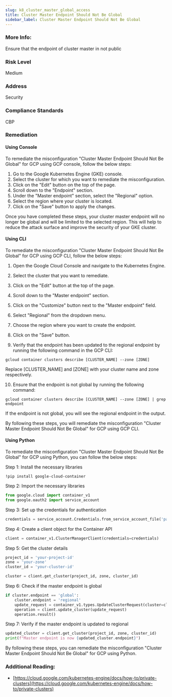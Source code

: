```yaml
---
slug: k8_cluster_master_global_access
title: Cluster Master Endpoint Should Not Be Global
sidebar_label: Cluster Master Endpoint Should Not Be Global
---
```


### More Info:

Ensure that the endpoint of cluster master in not public

### Risk Level

Medium

### Address

Security

### Compliance Standards

CBP

### Remediation

#### Using Console

To remediate the misconfiguration "Cluster Master Endpoint Should Not Be Global" for GCP using GCP console, follow the below steps:

1. Go to the Google Kubernetes Engine (GKE) console.
2. Select the cluster for which you want to remediate the misconfiguration.
3. Click on the "Edit" button on the top of the page.
4. Scroll down to the "Endpoint" section.
5. Under the "Master endpoint" section, select the "Regional" option.
6. Select the region where your cluster is located.
7. Click on the "Save" button to apply the changes.

Once you have completed these steps, your cluster master endpoint will no longer be global and will be limited to the selected region. This will help to reduce the attack surface and improve the security of your GKE cluster.

#### Using CLI

To remediate the misconfiguration "Cluster Master Endpoint Should Not Be Global" for GCP using GCP CLI, follow the below steps:

1. Open the Google Cloud Console and navigate to the Kubernetes Engine.

2. Select the cluster that you want to remediate.

3. Click on the "Edit" button at the top of the page.

4. Scroll down to the "Master endpoint" section.

5. Click on the "Customize" button next to the "Master endpoint" field.

6. Select "Regional" from the dropdown menu.

7. Choose the region where you want to create the endpoint.

8. Click on the "Save" button.

9. Verify that the endpoint has been updated to the regional endpoint by running the following command in the GCP CLI:

```
gcloud container clusters describe [CLUSTER_NAME] --zone [ZONE]
```

Replace [CLUSTER_NAME] and [ZONE] with your cluster name and zone respectively.

10. Ensure that the endpoint is not global by running the following command:

```
gcloud container clusters describe [CLUSTER_NAME] --zone [ZONE] | grep endpoint
```

If the endpoint is not global, you will see the regional endpoint in the output.

By following these steps, you will remediate the misconfiguration "Cluster Master Endpoint Should Not Be Global" for GCP using GCP CLI.

#### Using Python

To remediate the misconfiguration "Cluster Master Endpoint Should Not Be Global" for GCP using Python, you can follow the below steps:

Step 1: Install the necessary libraries

```
!pip install google-cloud-container
```

Step 2: Import the necessary libraries

```python
from google.cloud import container_v1
from google.oauth2 import service_account
```

Step 3: Set up the credentials for authentication

```python
credentials = service_account.Credentials.from_service_account_file('path/to/your/credentials.json')
```

Step 4: Create a client object for the Container API

```python
client = container_v1.ClusterManagerClient(credentials=credentials)
```

Step 5: Get the cluster details

```python
project_id = 'your-project-id'
zone = 'your-zone'
cluster_id = 'your-cluster-id'

cluster = client.get_cluster(project_id, zone, cluster_id)
```

Step 6: Check if the master endpoint is global

```python
if cluster.endpoint == 'global':
    cluster.endpoint = 'regional'
    update_request = container_v1.types.UpdateClusterRequest(cluster=cluster, update_mask={'paths':['endpoint']})
    operation = client.update_cluster(update_request)
    operation.result()
```

Step 7: Verify if the master endpoint is updated to regional

```python
updated_cluster = client.get_cluster(project_id, zone, cluster_id)
print(f"Master endpoint is now {updated_cluster.endpoint}")
```

By following these steps, you can remediate the misconfiguration "Cluster Master Endpoint Should Not Be Global" for GCP using Python.


### Additional Reading:

- [https://cloud.google.com/kubernetes-engine/docs/how-to/private-clusters](https://cloud.google.com/kubernetes-engine/docs/how-to/private-clusters) 


